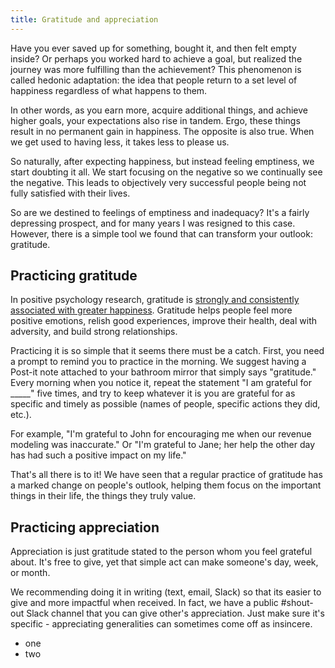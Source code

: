 ```yaml
---
title: Gratitude and appreciation
---
```


Have you ever saved up for something, bought it, and then felt empty inside? Or perhaps you worked hard to achieve a goal, but realized the journey was more fulfilling than the achievement? This phenomenon is called hedonic adaptation: the idea that people return to a set level of happiness regardless of what happens to them.

In other words, as you earn more, acquire additional things, and achieve higher goals, your expectations also rise in tandem. Ergo, these things result in no permanent gain in happiness. The opposite is also true. When we get used to having less, it takes less to please us.

So naturally, after expecting happiness, but instead feeling emptiness, we start doubting it all. We start focusing on the negative so we continually see the negative. This leads to objectively very successful people being not fully satisfied with their lives.

So are we destined to feelings of emptiness and inadequacy? It's a fairly depressing prospect, and for many years I was resigned to this case. However, there is a simple tool we found that can transform your outlook: gratitude.

## Practicing gratitude

In positive psychology research, gratitude is [strongly and consistently associated with greater happiness](https://ggsc.berkeley.edu/images/uploads/GGSC-JTF_White_Paper-Gratitude-FINAL.pdf). Gratitude helps people feel more positive emotions, relish good experiences, improve their health, deal with adversity, and build strong relationships.

Practicing it is so simple that it seems there must be a catch. First, you need a prompt to remind you to practice in the morning. We suggest having a Post-it note attached to your bathroom mirror that simply says "gratitude." Every morning when you notice it, repeat the statement "I am grateful for _____" five times, and try to keep whatever it is you are grateful for as specific and timely as possible (names of people, specific actions they did, etc.).

For example, "I'm grateful to John for encouraging me when our revenue modeling was inaccurate." Or "I'm grateful to Jane; her help the other day has had such a positive impact on my life."

That's all there is to it! We have seen that a regular practice of gratitude has a marked change on people's outlook, helping them focus on the important things in their life, the things they truly value.

## Practicing appreciation

Appreciation is just gratitude stated to the person whom you feel grateful about. It's free to give, yet that simple act can make someone's day, week, or month.

We recommending doing it in writing (text, email, Slack) so that its easier to give and more impactful when received. In fact, we have a public #shout-out Slack channel that you can give other's appreciation. Just make sure it's specific - appreciating generalities can sometimes come off as insincere.

* one
* two
